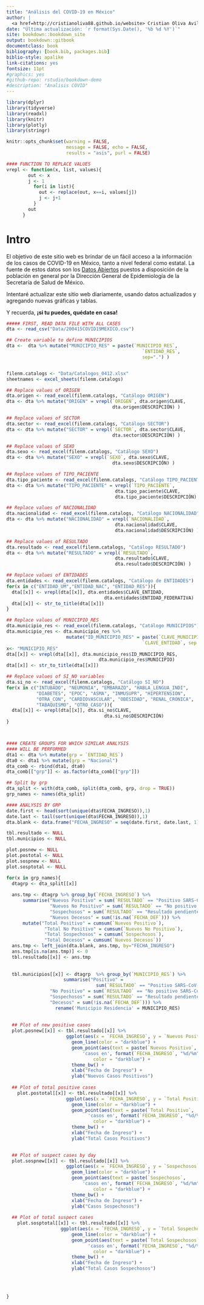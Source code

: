 ```yaml
--- 
title: "Análisis del COVID-19 en México"
author: |
  <a href=http://cristianoliva88.github.io/website> Cristian Oliva Avilés </a>
date: "Última actualización: `r format(Sys.Date(), '%b %d %Y')`"
site: bookdown::bookdown_site
output: bookdown::gitbook
documentclass: book
bibliography: [book.bib, packages.bib]
biblio-style: apalike
link-citations: yes
fontsize: 11pt
#graphics: yes
#github-repo: rstudio/bookdown-demo
#description: "Analisis COVID"
---
```


```r
library(dplyr)
library(tidyverse)
library(readxl)
library(knitr)
library(plotly)
library(stringr)

knitr::opts_chunk$set(warning = FALSE, 
                      message = FALSE, echo = FALSE, 
                      results = "asis", purl = FALSE)

#### FUNCTION TO REPLACE VALUES
vrepl <- function(x, list, values){
        out <- x
        j <- 1
          for(i in list){
            out <- replace(out, x==i, values[j])
            j <- j+1
          }
        out
      }

```

# Intro 

El objetivo de este sitio web es brindar de un fácil acceso a la información de los casos de COVID-19 en México, tanto a nivel federal como estatal. La fuente de estos datos son los [Datos Abiertos](https://www.gob.mx/salud/documentos/datos-abiertos-152127?idiom=es) puestos a disposición de la población en general por la Dirección General de Epidemiología de la Secretaría de Salud de México.

Intentaré actualizar este sitio web diariamente, usando datos actualizados y agregando nuevas gráficas y tablas.

Y recuerda, **¡si tu puedes, quédate en casa!**


```r
##### FIRST, READ DATA FILE WITH ALL CASES
dta <- read_csv("Data/200415COVID19MEXICO.csv")

## Create variable to define MUNICIPIOS
dta <-  dta %>% mutate("MUNICIPIO_RES" = paste(`MUNICIPIO_RES`,
                                                  `ENTIDAD_RES`,
                                                  sep=".") )


filenm.catalogs <- "Data/Catalogos_0412.xlsx"
sheetnames <- excel_sheets(filenm.catalogs)

## Replace values of ORIGEN
dta.origen <- read_excel(filenm.catalogs, "Catálogo ORIGEN")
dta <- dta %>% mutate("ORIGEN" = vrepl(`ORIGEN`, dta.origen$CLAVE,
                                       dta.origen$DESCRIPCIÓN) )

## Replace values of SECTOR
dta.sector <- read_excel(filenm.catalogs, "Catálogo SECTOR")
dta <- dta %>% mutate("SECTOR" = vrepl(`SECTOR`, dta.sector$CLAVE,
                                       dta.sector$DESCRIPCIÓN) )

## Replace values of SEXO
dta.sexo <- read_excel(filenm.catalogs, "Catálogo SEXO")
dta <- dta %>% mutate("SEXO" = vrepl(`SEXO`, dta.sexo$CLAVE,
                                       dta.sexo$DESCRIPCIÓN) )

## Replace values of TIPO_PACIENTE
dta.tipo_paciente <- read_excel(filenm.catalogs, "Catálogo TIPO_PACIENTE")
dta <- dta %>% mutate("TIPO_PACIENTE" = vrepl(`TIPO_PACIENTE`,
                                        dta.tipo_paciente$CLAVE,
                                        dta.tipo_paciente$DESCRIPCIÓN) )

## Replace values of NACIONALIDAD
dta.nacionalidad <- read_excel(filenm.catalogs, "Catálogo NACIONALIDAD")
dta <- dta %>% mutate("NACIONALIDAD" = vrepl(`NACIONALIDAD`,
                                        dta.nacionalidad$CLAVE,
                                        dta.nacionalidad$DESCRIPCIÓN) )

## Replace values of RESULTADO
dta.resultado <- read_excel(filenm.catalogs, "Catálogo RESULTADO")
dta <- dta %>% mutate("RESULTADO" = vrepl(`RESULTADO`,
                                        dta.resultado$CLAVE,
                                        dta.resultado$DESCRIPCIÓN) )

## Replace values of ENTIDADES
dta.entidades <- read_excel(filenm.catalogs, "Catálogo de ENTIDADES")
for(x in c("ENTIDAD_UM","ENTIDAD_NAC", "ENTIDAD_RES")){
  dta[[x]] <- vrepl(dta[[x]], dta.entidades$CLAVE_ENTIDAD,
                                    dta.entidades$ENTIDAD_FEDERATIVA) 
  dta[[x]] <- str_to_title(dta[[x]])
}

## Replace values of MUNICIPIO_RES
dta.municipio_res <- read_excel(filenm.catalogs, "Catálogo MUNICIPIOS")
dta.municipio_res <- dta.municipio_res %>% 
                      mutate("ID_MUNICIPIO_RES" = paste(`CLAVE_MUNICIPIO`,
                                                  `CLAVE_ENTIDAD`, sep = "."))
x<- "MUNICIPIO_RES"
dta[[x]] <- vrepl(dta[[x]], dta.municipio_res$ID_MUNICIPIO_RES,
                                  dta.municipio_res$MUNICIPIO) 
dta[[x]] <- str_to_title(dta[[x]])

## Replace values of SI_NO variables
dta.si_no <- read_excel(filenm.catalogs, "Catálogo SI_NO")
for(x in c("INTUBADO", "NEUMONIA", "EMBARAZO", "HABLA_LENGUA_INDI",
           "DIABETES", "EPOC", "ASMA", "INMUSUPR", "HIPERTENSION",
           "OTRA_CON", "CARDIOVASCULAR", "OBESIDAD", "RENAL_CRONICA",
           "TABAQUISMO", "OTRO_CASO")){
  dta[[x]] <- vrepl(dta[[x]], dta.si_no$CLAVE,
                                    dta.si_no$DESCRIPCIÓN) 
}



#### CREATE GROUPS FOR WHICH SIMILAR ANALYSIS
#### WILL BE PERFORMED
dta1 <- dta %>% mutate(grp = `ENTIDAD_RES`)
dta0 <- dta1 %>% mutate(grp = "Nacional") 
dta_comb <- rbind(dta1, dta0)
dta_comb[["grp"]] <- as.factor(dta_comb[["grp"]])

## Split by grp
dta_split <- with(dta_comb, split(dta_comb, grp, drop = TRUE))
grp_names <- names(dta_split)

```

```r
#### ANALYSIS BY GRP
date.first <- head(sort(unique(dta$FECHA_INGRESO)),1)
date.last <- tail(sort(unique(dta$FECHA_INGRESO)),1)
dta.blank <- data.frame("FECHA_INGRESO" = seq(date.first, date.last, 1))

tbl.resultado <- NULL
tbl.municipios <- NULL

plot.posnew <- NULL
plot.postotal <- NULL
plot.sospnew <- NULL
plot.sosptotal <- NULL

for(x in grp_names){
  dtagrp <- dta_split[[x]]
  
  ans.tmp <- dtagrp %>% group_by(`FECHA_INGRESO`) %>%
      summarise("Nuevos Positivo" = sum(`RESULTADO` == "Positivo SARS-CoV-2"),
                "Nuevos No Positivo" = sum(`RESULTADO` == "No positivo SARS-CoV-2"),
                "Sospechosos" = sum(`RESULTADO` == "Resultado pendiente"),
                "Nuevos Decesos" = sum(!is.na(`FECHA_DEF`))) %>%
      mutate("Total Positivo" = cumsum(`Nuevos Positivo`),
              "Total No Positivo" = cumsum(`Nuevos No Positivo`),
              "Total Sospechosos" = cumsum(`Sospechosos`),
              "Total Decesos" = cumsum(`Nuevos Decesos`))
  ans.tmp <- left_join(dta.blank, ans.tmp, by="FECHA_INGRESO")
  ans.tmp[is.na(ans.tmp)] <- 0
  tbl.resultado[[x]] <- ans.tmp
  
  
  tbl.municipios[[x]] <- dtagrp  %>% group_by(`MUNICIPIO_RES`) %>%
                     summarise("Positivo" = 
                                 sum(`RESULTADO` == "Positivo SARS-CoV-2"),
                "No Positivo" = sum(`RESULTADO` == "No positivo SARS-CoV-2"),
                "Sospechosos" = sum(`RESULTADO` == "Resultado pendiente"),
                "Decesos" = sum(!is.na(`FECHA_DEF`))) %>%
                  rename('Municipio Residencia' = MUNICIPIO_RES)
  
  
  ## Plot of new positive cases
  plot.posnew[[x]] <- tbl.resultado[[x]] %>%
                      ggplot(aes(x = `FECHA_INGRESO`, y = `Nuevos Positivo`)) +
                        geom_line(color = "darkblue") + 
                        geom_point(aes(text = paste(`Nuevos Positivo`, 
                            'casos en', format(`FECHA_INGRESO`, "%d/%m"))), 
                                color = "darkblue") + 
                        theme_bw() +
                        xlab("Fecha de Ingreso") + 
                        ylab("Nuevos Casos Positivos")
  
  ## Plot of total positive cases
    plot.postotal[[x]] <- tbl.resultado[[x]] %>%
                      ggplot(aes(x = `FECHA_INGRESO`, y = `Total Positivo`)) +
                        geom_line(color = "darkblue") + 
                        geom_point(aes(text = paste(`Total Positivo`, 
                              'casos en', format(`FECHA_INGRESO`, "%d/%m"))), 
                                color = "darkblue") + 
                        theme_bw() +
                        xlab("Fecha de Ingreso") + 
                        ylab("Total Casos Positivos") 

    
  ## Plot of suspect cases by day
  plot.sospnew[[x]] <- tbl.resultado[[x]] %>%
                      ggplot(aes(x = `FECHA_INGRESO`, y = `Sospechosos`)) +
                        geom_line(color = "darkblue") + 
                        geom_point(aes(text = paste(`Sospechosos`, 
                            'casos en', format(`FECHA_INGRESO`, "%d/%m"))), 
                                color = "darkblue") + 
                        theme_bw() +
                        xlab("Fecha de Ingreso") + 
                        ylab("Casos Sospechosos")
  
  ## Plot of total suspect cases
    plot.sosptotal[[x]] <- tbl.resultado[[x]] %>%
                    ggplot(aes(x = `FECHA_INGRESO`, y = `Total Sospechosos`)) +
                        geom_line(color = "darkblue") + 
                        geom_point(aes(text = paste(`Total Sospechosos`, 
                              'casos en', format(`FECHA_INGRESO`, "%d/%m"))), 
                                color = "darkblue") + 
                        theme_bw() +
                        xlab("Fecha de Ingreso") + 
                        ylab("Total Casos Sospechosos")    
                            
                        

      
}


```

